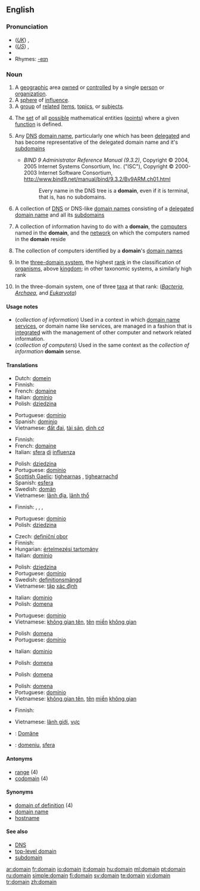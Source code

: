 ==English==

{{rank|looks|running|garden|887|domain|touch|higher|military}}

===Pronunciation===
*(''[[Received Pronunciation|UK]]'') {{IPA|/dəʊˈmeɪn/}}, {{SAMPA|/d@U"meIn/}}
*(''[[General American|US]]'') {{IPA|/doʊˈmeɪn/}}, {{SAMPA|/doU"meIn/}}
*{{audio|en-us-domain.ogg|Audio (US)}}
*Rhymes: [[Rhymes:English:-eɪn|-eɪn]]

===Noun===
{{en-noun}}

# A [[geographic]] area [[own]]ed or [[controlled]] by a single [[person]] or [[organization]].
# A [[sphere]] of [[influence]].
# A [[group]] of [[related]] [[item]]s, [[topic]]s, or [[subject]]s.
# {{math}} The [[set]] of all [[possible]] mathematical entities ([[point]]s) where a given [[function]] is defined.
# {{context|computing|Internet}} Any [[Domain Name System|DNS]] [[domain name]], particularly one which has been [[delegate|delegated]] and has become representative of the delegated domain name and it's [[subdomain|subdomains]]
#*''BIND 9 Administrator Reference Manual (9.3.2)'', Copyright © 2004, 2005 Internet Systems Consortium, Inc. ("ISC"), Copyright © 2000-2003 Internet Software Consortium, http://www.bind9.net/manual/bind/9.3.2/Bv9ARM.ch01.html
#*:Every name in the DNS tree is a '''domain''', even if it is terminal, that is, has no subdomains.
# {{context|computing|internet}} A collection of [[Domain Name System|DNS]] or DNS-like [[domain name|domain names]] consisting of a [[delegate|delegated]] [[domain name]] and all its [[subdomain|subdomains]]
# {{computing}} A collection of information having to do with a '''domain''', the [[computer|computers]] named in the '''domain''', and the [[network]] on which the computers named in the '''domain''' reside
# {{computing}} The collection of computers identified by a '''domain''''s [[domain name|domain names]]
# {{context|biology|taxonomy}} In the [[w:Three-domain system|three-domain system]], the highest [[rank]] in the classification of [[organism]]s, above [[kingdom]]; in other taxonomic systems, a similarly high rank
# {{context|biology|taxonomy}} In the three-domain system, one of three [[taxon|taxa]] at that rank: (''[[Bacteria]]'', ''[[Archaea]]'', and ''[[Eukaryota]]'')

====Usage notes====
* (''collection of information'') Used in a context in which [[domain name services]], or domain name like services, are managed in a fashion that is [[integrated]] with the management of other computer and network related information.
* (''collection of computers'') Used in the same context as the ''collection of information'' '''domain''' sense.

====Translations====
{{trans-top|geographic area}}
*Dutch: [[domein]] {{n}}
*Finnish: {{t|fi|alue}}
*French: [[domaine]] {{f}}
*Italian: [[dominio]] {{m}}
*Polish: [[dziedzina]] {{f}}
{{trans-mid}}
*Portuguese: [[domínio]] {{m}}
*Spanish: [[dominio]] {{m}}
*Vietnamese: [[đất đai]], [[tài sản]], [[dinh cơ]]
{{trans-bottom}}

{{trans-top|sphere of influence}}
*Finnish: {{t|fi|vaikutuspiiri}}
*French: [[domaine]] {{f}}
*Italian: [[sfera]] [[di]] [[influenza]] {{f}}
{{trans-mid}}
*Polish: [[dziedzina]] {{f}}
*Portuguese: [[domínio]] {{m}}
*[[Scottish Gaelic]]: [[tighearnas]] {{m}}, [[tighearnachd]] {{f}}
*Spanish: [[esfera]] {{f}}
*Swedish: [[domän]] {{c}}
*Vietnamese: [[lãnh địa]], [[lãnh thổ]]
{{trans-bottom}}

{{trans-top|group of related items}}
*Finnish: {{t|fi|luokka}}, {{t|fi|laji}}, {{t|fi|suku}}, {{t|fi|ala}}
{{trans-mid}}
*Portuguese: [[domínio]] {{m}}
*Polish: [[dziedzina]] {{f}}
{{trans-bottom}}

{{trans-top|set of points}}
*Czech: [[definiční obor]] {{m}}
*Finnish: {{t|fi|määrittelyalue}}
*Hungarian: [[értelmezési tartomány]]
*Italian: [[dominio]] {{m}}
{{trans-mid}}
*Polish: [[dziedzina]] {{f}}
*Portuguese: [[domínio]] {{m}}
*Swedish: [[definitionsmängd]] {{c}}
*Vietnamese: [[tập]] [[xác định]]
{{trans-bottom}}

{{trans-top|DNS domain name}}
*Italian: [[dominio]] {{m}}
*Polish: [[domena]] {{f}}
{{trans-mid}}
*Portuguese: [[domínio]] {{m}}
*Vietnamese: [[không gian tên]], [[tên]] [[miền]] [[không gian]]
{{trans-bottom}}

{{trans-top|collection of DNS domain names}}
{{trans-mid}}
*Polish: [[domena]] {{f}}
*Portuguese: [[domínio]] {{m}}
{{trans-bottom}}

{{trans-top|collection of information}}
*Italian: [[dominio]] {{m}}
{{trans-mid}}
*Polish: [[domena]] {{f}}
{{trans-bottom}}

{{trans-top|collection of computers}}
*Polish: [[domena]] {{f}}
{{trans-mid}}
*Polish: [[domena]] {{f}}
*Portuguese: [[domínio]] {{m}}
*Vietnamese: [[không gian tên]], [[tên]] [[miền]] [[không gian]]
{{trans-bottom}}

{{trans-top|highest-level grouping of organisms}}
*Finnish: {{t|fi|domeeni}}
{{trans-mid}}
*Vietnamese: [[lãnh giới]], [[vực]]
{{trans-bottom}}

{{ttbc-top}}
<!--Remove this section once all of the translations below have been moved into the tables above.-->
*{{ttbc|German}}: [[Domäne]] {{f}}
*{{ttbc|Romanian}}: [[domeniu]], [[sfera]]
{{trans-bottom}}

====Antonyms====
*[[range]] (4)
*[[codomain]] (4)

====Synonyms====
*[[domain of definition]] (4)
*[[domain name]]
*[[hostname]]

====See also====
* [[DNS]]
* [[top-level domain]]
* [[subdomain]]

[[ar:domain]]
[[fr:domain]]
[[io:domain]]
[[it:domain]]
[[hu:domain]]
[[ml:domain]]
[[pt:domain]]
[[ru:domain]]
[[simple:domain]]
[[fi:domain]]
[[sv:domain]]
[[te:domain]]
[[vi:domain]]
[[tr:domain]]
[[zh:domain]]
